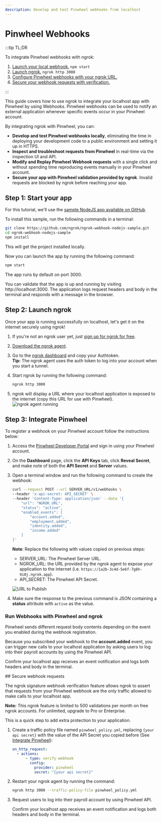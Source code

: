 ```yaml
---
description: Develop and test Pinwheel webhooks from localhost
---
```



# Pinwheel Webhooks

:::tip TL;DR

To integrate Pinwheel webhooks with ngrok:

1. [Launch your local webhook.](#start-your-app) `npm start`
1. [Launch ngrok.](#start-ngrok) `ngrok http 3000`
1. [Configure Pinwheel webhooks with your ngrok URL.](#setup-webhook)
1. [Secure your webhook requests with verification.](#security)

:::

This guide covers how to use ngrok to integrate your localhost app with Pinwheel by using Webhooks.
Pinwheel webhooks can be used to notify an external application whenever specific events occur in your Pinwheel account.

By integrating ngrok with Pinwheel, you can:

- **Develop and test Pinwheel webhooks locally**, eliminating the time in deploying your development code to a public environment and setting it up in HTTPS.
- **Inspect and troubleshoot requests from Pinwheel** in real-time via the inspection UI and API.
- **Modify and Replay Pinwheel Webhook requests** with a single click and without spending time reproducing events manually in your Pinwheel account.
- **Secure your app with Pinwheel validation provided by ngrok**. Invalid requests are blocked by ngrok before reaching your app.

## **Step 1**: Start your app

For this tutorial, we'll use the [sample NodeJS app available on GitHub](https://github.com/ngrok/ngrok-webhook-nodejs-sample).

To install this sample, run the following commands in a terminal:

```bash
git clone https://github.com/ngrok/ngrok-webhook-nodejs-sample.git
cd ngrok-webhook-nodejs-sample
npm install
```

This will get the project installed locally.

Now you can launch the app by running the following command:

```bash
npm start
```

The app runs by default on port 3000.

You can validate that the app is up and running by visiting http://localhost:3000. The application logs request headers and body in the terminal and responds with a message in the browser.

## **Step 2**: Launch ngrok

Once your app is running successfully on localhost, let's get it on the internet securely using ngrok!

1. If you're not an ngrok user yet, just [sign up for ngrok for free](https://ngrok.com/signup).

1. [Download the ngrok agent](https://download.ngrok.com).

1. Go to the [ngrok dashboard](https://dashboard.ngrok.com) and copy your Authtoken. <br />
   **Tip:** The ngrok agent uses the auth token to log into your account when you start a tunnel.
1. Start ngrok by running the following command:

   ```bash
   ngrok http 3000
   ```

1. ngrok will display a URL where your localhost application is exposed to the internet (copy this URL for use with Pinwheel).
   ![ngrok agent running](./img/integrations/launch_ngrok_tunnel.png)

## **Step 3**: Integrate Pinwheel

To register a webhook on your Pinwheel account follow the instructions below:

1. Access the [Pinwheel Developer Portal](https://developer.getpinwheel.com/) and sign in using your Pinwheel account.

1. On the **Dashboard** page, click the **API Keys** tab, click **Reveal Secret**, and make note of both the **API Secret** and **Server** values.

1. Open a terminal window and run the following command to create the webhook:

   ```bash
   curl --request POST --url SERVER_URL/v1/webhooks \
   --header 'x-api-secret: API_SECRET' \
   --header 'Content-Type: application/json' --data '{
       "url": "NGROK_URL",
       "status": "active",
       "enabled_events": [
           "account.added",
           "employment.added",
           "identity.added",
           "income.added"
       ]
   }'
   ```

   **Note**: Replace the following with values copied on previous steps:

   - SERVER_URL: The Pinwheel Server URL.
   - NGROK_URL: the URL provided by the ngrok agent to expose your application to the internet (i.e. `https://1a2b-3c4d-5e6f-7g8h-9i0j.ngrok.app`).
   - API_SECRET: The Pinwheel API Secret.

   ![URL to Publish](img/ngrok_url_configuration_pinwheel.png)

1. Make sure the response to the previous command is JSON containing a **status** attribute with `active` as the value.

### Run Webhooks with Pinwheel and ngrok

Pinwheel sends different request body contents depending on the event you enabled during the webhook registration.

Because you subscribed your webhook to the **account.added** event, you can trigger new calls to your localhost application by asking users to log into their payroll accounts by using the Pinwheel API.

Confirm your localhost app receives an event notification and logs both headers and body in the terminal.

<InspectingRequests />

<ReplayingRequests />
## Secure webhook requests

The ngrok signature webhook verification feature allows ngrok to assert that requests from your Pinwheel webhook are the only traffic allowed to make calls to your localhost app.

**Note:** This ngrok feature is limited to 500 validations per month on free ngrok accounts. For unlimited, upgrade to Pro or Enterprise.

This is a quick step to add extra protection to your application.

1. Create a traffic policy file named `pinwheel_policy.yml`, replacing `{your api secret}` with the value of the API Secret you copied before (See [Integrate Pinwheel](#setup-webhook)):

   ```yaml
   on_http_request:
     - actions:
         - type: verify-webhook
           config:
             provider: pinwheel
             secret: "{your api secret}"
   ```

1. Restart your ngrok agent by running the command:

   ```bash
   ngrok http 3000 --traffic-policy-file pinwheel_policy.yml
   ```

1. Request users to log into their payroll account by using Pinwheel API.

   Confirm your localhost app receives an event notification and logs both headers and body in the terminal.

